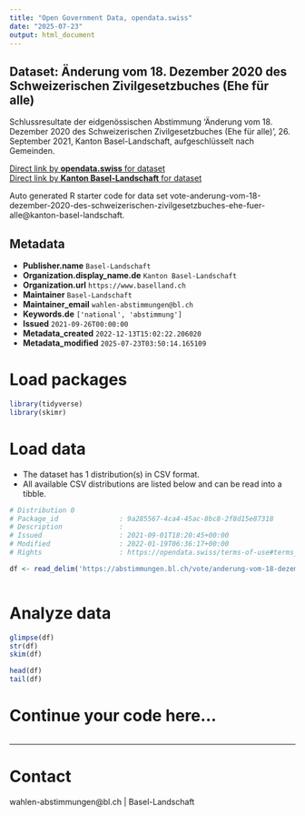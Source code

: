 ```yaml
---
title: "Open Government Data, opendata.swiss"
date: "2025-07-23"
output: html_document
---
```


## Dataset: Änderung vom 18. Dezember 2020 des Schweizerischen Zivilgesetzbuches (Ehe für alle)

Schlussresultate der eidgenössischen Abstimmung 'Änderung vom 18. Dezember 2020 des Schweizerischen Zivilgesetzbuches (Ehe für alle)', 26. September 2021, Kanton Basel-Landschaft, aufgeschlüsselt nach Gemeinden.

[Direct link by **opendata.swiss** for dataset](https://opendata.swiss/de/dataset/anderung-vom-18-dezember-2020-des-schweizerischen-zivilgesetzbuches-ehe-fur-alle1)<br>
[Direct link by **Kanton Basel-Landschaft** for dataset](https://abstimmungen.bl.ch/vote/anderung-vom-18-dezember-2020-des-schweizerischen-zivilgesetzbuches-ehe-fuer-alle/data)

Auto generated R starter code for data set vote-anderung-vom-18-dezember-2020-des-schweizerischen-zivilgesetzbuches-ehe-fuer-alle@kanton-basel-landschaft.

## Metadata

- **Publisher.name** `Basel-Landschaft`
- **Organization.display_name.de** `Kanton Basel-Landschaft`
- **Organization.url** `https://www.baselland.ch`
- **Maintainer** `Basel-Landschaft`
- **Maintainer_email** `wahlen-abstimmungen@bl.ch`
- **Keywords.de** `['national', 'abstimmung']`
- **Issued** `2021-09-26T00:00:00`
- **Metadata_created** `2022-12-13T15:02:22.206020`
- **Metadata_modified** `2025-07-23T03:50:14.165109`


# Load packages

```r

library(tidyverse)
library(skimr)

```

# Load data

-   The dataset has 1 distribution(s) in CSV format.
-   All available CSV distributions are listed below and can be read into a tibble.

```r

# Distribution 0
# Package_id               : 9a285567-4ca4-45ac-8bc8-2f8d15e87318
# Description              : 
# Issued                   : 2021-09-01T18:20:45+00:00
# Modified                 : 2022-01-19T06:36:17+00:00
# Rights                   : https://opendata.swiss/terms-of-use#terms_by

df <- read_delim('https://abstimmungen.bl.ch/vote/anderung-vom-18-dezember-2020-des-schweizerischen-zivilgesetzbuches-ehe-fuer-alle/data-csv')



```

# Analyze data

```r

glimpse(df)
str(df)
skim(df)

head(df)
tail(df)

```

# Continue your code here...

```r

```

------------------------------------------------------------------------

# Contact

wahlen-abstimmungen@bl.ch | Basel-Landschaft
